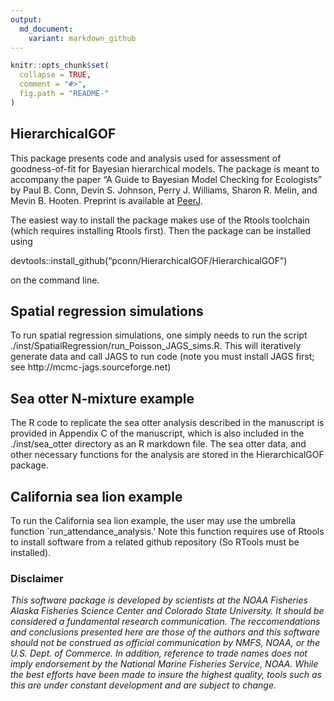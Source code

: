 ```yaml
---
output:
  md_document:
    variant: markdown_github
---
```


<!-- README.md is generated from README.Rmd. Please edit that file -->

```r
knitr::opts_chunk$set(
  collapse = TRUE,
  comment = "#>",
  fig.path = "README-"
)
```

## HierarchicalGOF

This package presents code and analysis used for assessment of goodness-of-fit for Bayesian hierarchical models. The package is meant to accompany the paper "A Guide to Bayesian Model Checking for Ecologists" by Paul B. Conn, Devin S. Johnson, Perry J. Williams, Sharon R. Melin, and Mevin B. Hooten. Preprint is available at [PeerJ](https://peerj.com/preprints/3390.pdf).  

The easiest way to install the package makes use of the Rtools toolchain (which requires installing Rtools first).  Then the package can be installed using

devtools::install_github("pconn/HierarchicalGOF/HierarchicalGOF")

on the command line.

## Spatial regression simulations

To run spatial regression simulations, one simply needs to run the script ./inst/SpatialRegression/run_Poisson_JAGS_sims.R.  This will iteratively generate data and call
JAGS to run code (note you must install JAGS first; see http://mcmc-jags.sourceforge.net)

## Sea otter N-mixture example

The R code to replicate the sea otter analysis described in the manuscript is provided in Appendix C of the manuscript, which is also included in the ./inst/sea_otter directory as an R markdown file. The sea otter data, and other necessary functions for the analysis are stored in the HierarchicalGOF package. 

## California sea lion example

To run the California sea lion example, the user may use the umbrella function `run_attendance_analysis.' Note this function requires use of Rtools to install software from
a related github repository (So RTools must be installed).


### Disclaimer
*This software package is developed by scientists at the NOAA Fisheries Alaska Fisheries Science Center and Colorado State University. It should be considered a fundamental research communication. The reccomendations and conclusions presented here are those of the authors and this software should not be construed as official communication by NMFS, NOAA, or the U.S. Dept. of Commerce. In addition, reference to trade names does not imply endorsement by the National Marine Fisheries Service, NOAA. While the best efforts have been made to insure the highest quality, tools such as this are under constant development and are subject to change.*

